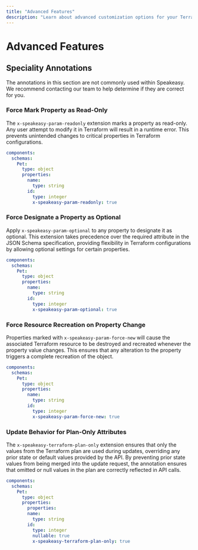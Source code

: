 ```yaml
---
title: "Advanced Features"
description: "Learn about advanced customization options for your Terraform provider."
---
```




# Advanced Features

## Speciality Annotations

The annotations in this section are not commonly used within Speakeasy. We recommend contacting our team to help determine if they are correct for you.

### Force Mark Property as Read-Only

The `x-speakeasy-param-readonly` extension marks a property as read-only. Any user attempt to modify it in Terraform will result in a runtime error. This prevents unintended changes to critical properties in Terraform configurations.

```yaml
components:
  schemas:
    Pet:
      type: object
      properties:
        name:
          type: string
        id:
          type: integer
          x-speakeasy-param-readonly: true
```

### Force Designate a Property as Optional

Apply `x-speakeasy-param-optional` to any property to designate it as optional. This extension takes precedence over the required attribute in the JSON Schema specification, providing flexibility in Terraform configurations by allowing optional settings for certain properties.

```yaml
components:
  schemas:
    Pet:
      type: object
      properties:
        name:
          type: string
        id:
          type: integer
          x-speakeasy-param-optional: true
```

### Force Resource Recreation on Property Change

Properties marked with `x-speakeasy-param-force-new` will cause the associated Terraform resource to be destroyed and recreated whenever the property value changes. This ensures that any alteration to the property triggers a complete recreation of the object.

```yaml
components:
  schemas:
    Pet:
      type: object
      properties:
        name:
          type: string
        id:
          type: integer
          x-speakeasy-param-force-new: true
```

### Update Behavior for Plan-Only Attributes

The `x-speakeasy-terraform-plan-only` extension ensures that only the values from the Terraform plan are used during updates, overriding any prior state or default values provided by the API. By preventing prior state values from being merged into the update request, the annotation ensures that omitted or null values in the plan are correctly reflected in API calls.

```yaml
components:
  schemas:
    Pet:
      type: object
      properties:
        properties:
        name:
          type: string
        id:
          type: integer
          nullable: true
          x-speakeasy-terraform-plan-only: true
```
